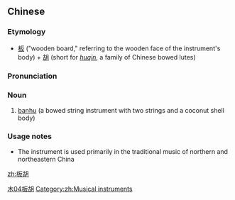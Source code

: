 ==Chinese==
{{zh-forms}}

===Etymology===
* [[板]] ("wooden board," referring to the wooden face of the instrument's body) + [[胡]] (short for ''[[huqin]]'', a family of Chinese bowed lutes)

===Pronunciation===
{{zh-pron
|m=bǎnhú
|c=baan2 wu4
|cat=n
}}

===Noun===
{{zh-noun}}

# [[w:banhu|banhu]] (a bowed string instrument with two strings and a coconut shell body)

===Usage notes===
* The instrument is used primarily in the traditional music of northern and northeastern China

[[Category:zh:Musical instruments|木04板胡]]
[[Category:zh:Musical instruments]]

[[zh:板胡]]